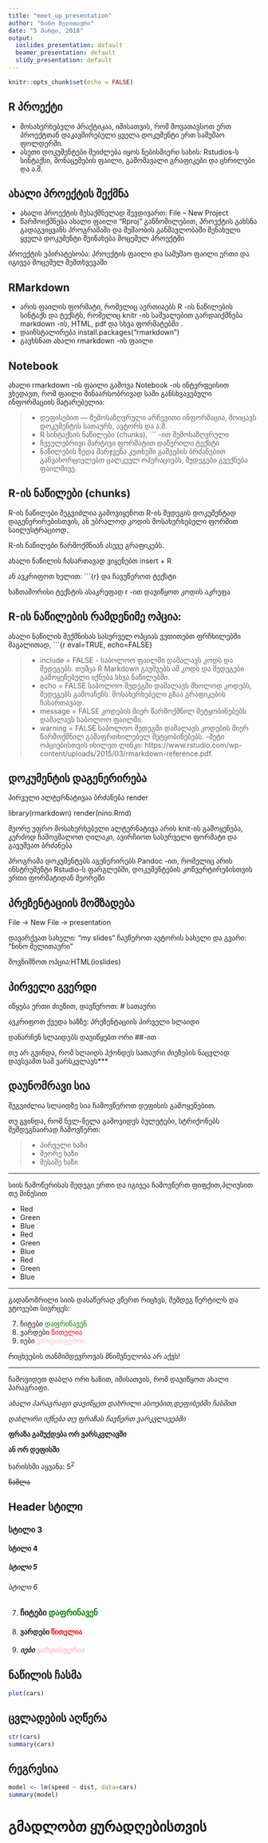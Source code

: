 ---
title: "meet_up_presentation"
author: "ნინო მელითაური"
date: "5 მარტი, 2018"
output:
  ioslides_presentation: default
  beamer_presentation: default
  slidy_presentation: default
---

```{r setup, include=FALSE}
knitr::opts_chunk$set(echo = FALSE)
```


## R პროექტი

- მოსახერხებელი პრაქტიკაა, იმისათვის, რომ მოვათავსოთ ერთ პროექტთან დაკავშირებული ყველა დოკუმენტი ერთ სამუშაო ფოლდერში. 
- ასეთი დოკუმენტები შეიძლება იყოს ნებისმიერი სახის: Rstudios-ს სინტაქსი, მონაცემების ფაილი, გამომავალი გრაფიკები და ცხრილები და ა.შ.



## ახალი პროექტის შექმნა

- ახალი პროექტის შესაქმნელად შევდივართ: File – New Project
- წარმოიქმნება ახალი ფაილი "Rproj" განზომილებით, პროექტის გახსნა გადაგვიყვანს პროგრამაში და მუშაობის განმავლობაში შენახული ყველა დოკუმენტი შეინახება მოცემულ პროექტში

პროექტის უპირატესობა:
პროექტის ფაილი და სამუშაო ფაილი ერთი და იგივეა მოცემულ შემთხვევაში



## RMarkdown 
- არის ფაილის ფორმატი, რომელიც აერთიაებს R -ის ნაწილების სინტაქს და ტექსტს, რომელიც knitr -ის საშუალებით გარდაიქმნება markdown -ის, HTML, pdf და სხვა ფორმატებში .
- დაინსტალირება
install.packages("rmarkdown")
- გავხსნათ ახალი rmarkdown -ის ფაილი

## Notebook

ახალი rmarkdown -ის ფაილი გამოვა Notebook -ის ინტერფეისით
ვხედავთ, რომ ფაილი შინაარსობრივად სამი განსხვავებული ინფორმაციის მატარებელია:

>- დეფისებით --- შემოსაზღვრული არჩევითი ინფორმაცია, მოიცავს დოკუმენტის სათაურს, ავტორს და ა.შ.
>- R სინტაქსის ნაწილები (chunks), ``` -ით შემოსაზღვრული
>- ჩვეულებრივი მარტივი ფორმატით დაწერილი ტექსტი
>- ნაწილების ზედა მარჯვენა კუთხეში გაშვების ბრძანებით განვახორციელებთ ცალკეულ ოპერაციებს, შედეგები გვექნება ფაილშივე.

## R-ის ნაწილები  (chunks) 

R-ის ნაწილები შეგვიძლია გამოვიყენოთ R-ის შედეგის დოკუმენტად დაგენერირებისთვის, ან უბრალოდ კოდის მოსახერხებელი ფორმით საილუსტრაციოდ. 

R-ის ნაწილები წარმოქმნიან ასევე გრაფიკებს.


ახალი ნაწილის ჩასართავად ვიყენებთ insert + R 

ან ავკრიფოთ ხელით: ```{r} და ჩავუწეროთ ტექსტი  

ხაზთაშორისი ტექსტის ასაკრეფად r -ით დავიწყოთ კოდის აკრეფა 




## R-ის ნაწილების რამდენიმე ოპცია:

ახალი ნაწილის შექმნისას სასურველ ოპციას ვუთითებთ ფრჩხილებში
მაგალითად, ```{r eval=TRUE, echo=FALSE}

>- include = FALSE - საბოლოო ფაილში დამალავს კოდს და შედეგებს. თუმცა R Markdown გაუშვებს ამ კოდს და შედეგები გამოყენებული იქნება სხვა ნაწილებში.
>- echo = FALSE საბოლოო შედეგში დამალავს მხოლოდ კოდებს, შედეგებს გამოაჩენს. მოსახერხებელი გზაა გრაფიკების ჩასართავად.
>- message = FALSE კოდების მიერ წარმოქმნილ შეტყობინებებს დამალავს საბოლოო ფაილში.
>- warning = FALSE საბოლოო შედეგში დამალავს კოდების მიერ წარმოქმნილ გამაფრთხილებელ შეტყობინებებს.
>-მეტი ოპციებისთვის იხილეთ ლინკი:
https://www.rstudio.com/wp-content/uploads/2015/03/rmarkdown-reference.pdf.



## დოკუმენტის დაგენერირება

პირველი ალტერნატივაა ბრძანება render

library(rmarkdown)
render(nino.Rmd)

მეორე უფრო მოსახერხებელი ალტერნატივა არის knit-ის გამოყენება, კერძოდ ჩამოვშალოთ ღილაკი, ავირჩიოთ სასურველი ფორმატი და გავუშვათ ბრძანება

პროგრამა დოკუმენტებს აგენერირებს Pandoc -ით, რომელიც არის ინსტრუმენტი Rstudio-ს ფარგლებში, დოკუმენტების კონვერტირებისთვის ერთი ფორმატიდან მეორეში


## პრეზენტაციის მომზადება

File -> New File -> presentation

დავარქვათ სახელი: "my slides"
ჩავწეროთ ავტორის სახელი და გვარი: "ნინო მელითაური"

მოვნიშნოთ ოპცია:HTML(ioslides)

## პირველი გვერდი

იწყება ერთი ძიეზით, დავწეროთ: # სათაური

ავკრიფოთ ქვედა ხაზზე: პრეზენტაციის პირველი სლაიდი

დანარჩენ სლაიდებს დავიწყებთ ორი ##-ით

თუ არ გვინდა, რომ სლაიდს ჰქონდეს სათაური ძიეზების ნაცვლად დავსვამთ სამ ვარსკვლავს***


## დაუნომრავი სია

შეგვიძლია სლაიდზე სია ჩამოვწეროთ დეფისის გამოყენებით.

თუ გვინდა, რომ ნელ-ნელა გამოვიდეს ბულეტები, სტრიქონებს შემდეგნაირად ჩამოვწერთ:

>- პირველი ხაზი
>- მეორე ხაზი
>- მესამე ხაზი

***
სიის ჩამოწერისას შედეგი ერთი და იგივეა ჩამოვწერთ ფიფქით,პლიუსით თუ მინუსით


*   Red
*   Green
*   Blue
+   Red
+   Green
+   Blue
-   Red
-   Green
-   Blue

***
გადანომრილი სიის დასაწერად ვწერთ რიცხვს, შემდეგ წერტილს და ვტოვებთ სივრცეს:

7. ჩიტები <span style="color:green">დაფრინავენ</span>
6. ვარდები <span style="color:red">წითელია</span>
3. იები<span style="color:pink"> ვარდისფერია</span>

რიცხვების თანმიმდევროვას მნიშვნელობა არ აქვს!

***
ჩამოვიდეთ დაბლა ორი ხაზით, იმისათვის, რომ დავიწყოთ ახალი პარაგრაფი.


_ახალი პარაგრაფი დავიწყეთ დახრილი ასოებით,დეფისებში ჩასმით_ 

*დახლირი იქნება თუ ფრაზას ჩავწერთ ვარკვლავებში*

**ფრაზა გამუქდება ორ ვარსკვლავში**

__ან ორ დეფისში__

ხარისხში აყვანა: 5^2^

~~წაშლა~~

## Header სტილი

### სტილი 3

#### სტილი 4

##### სტილი 5

###### სტილი 6
7. ### ჩიტები <span style="color:green">დაფრინავენ</span>
6. #### ვარდები <span style="color:red">წითელია</span>
3. ##### იები<span style="color:pink"> ვარდისფერია</span>

##  ნაწილის ჩასმა

```{r}
plot(cars)
```


## ცვლადების აღწერა

```{r}
str(cars)
summary(cars)
```


##  რეგრესია

```{r}
model <- lm(speed ~ dist, data=cars)
summary(model)
```


# გმადლობთ ყურადღებისთვის

